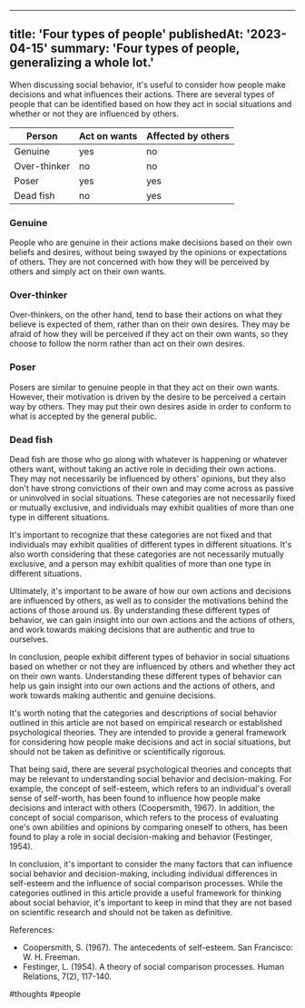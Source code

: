 ----
title: 'Four types of people'
publishedAt: '2023-04-15'
summary: 'Four types of people, generalizing a whole lot.'
---

When discussing social behavior, it's useful to consider how people make decisions and what influences their actions. There are several types of people that can be identified based on how they act in social situations and whether or not they are influenced by others.

| Person | Act on wants | Affected by others |
| --- | --- | --- |
| Genuine | yes | no |
| Over-thinker | no | no |
| Poser | yes | yes |
| Dead fish | no | yes |

### **Genuine**

People who are genuine in their actions make decisions based on their own beliefs and desires, without being swayed by the opinions or expectations of others. They are not concerned with how they will be perceived by others and simply act on their own wants.

### **Over-thinker**

Over-thinkers, on the other hand, tend to base their actions on what they believe is expected of them, rather than on their own desires. They may be afraid of how they will be perceived if they act on their own wants, so they choose to follow the norm rather than act on their own desires.

### **Poser**

Posers are similar to genuine people in that they act on their own wants. However, their motivation is driven by the desire to be perceived a certain way by others. They may put their own desires aside in order to conform to what is accepted by the general public.

### **Dead fish**

Dead fish are those who go along with whatever is happening or whatever others want, without taking an active role in deciding their own actions. They may not necessarily be influenced by others' opinions, but they also don't have strong convictions of their own and may come across as passive or uninvolved in social situations. These categories are not necessarily fixed or mutually exclusive, and individuals may exhibit qualities of more than one type in different situations.

It's important to recognize that these categories are not fixed and that individuals may exhibit qualities of different types in different situations. It's also worth considering that these categories are not necessarily mutually exclusive, and a person may exhibit qualities of more than one type in different situations.

Ultimately, it's important to be aware of how our own actions and decisions are influenced by others, as well as to consider the motivations behind the actions of those around us. By understanding these different types of behavior, we can gain insight into our own actions and the actions of others, and work towards making decisions that are authentic and true to ourselves.

In conclusion, people exhibit different types of behavior in social situations based on whether or not they are influenced by others and whether they act on their own wants. Understanding these different types of behavior can help us gain insight into our own actions and the actions of others, and work towards making authentic and genuine decisions.

It's worth noting that the categories and descriptions of social behavior outlined in this article are not based on empirical research or established psychological theories. They are intended to provide a general framework for considering how people make decisions and act in social situations, but should not be taken as definitive or scientifically rigorous.

That being said, there are several psychological theories and concepts that may be relevant to understanding social behavior and decision-making. For example, the concept of self-esteem, which refers to an individual's overall sense of self-worth, has been found to influence how people make decisions and interact with others (Coopersmith, 1967). In addition, the concept of social comparison, which refers to the process of evaluating one's own abilities and opinions by comparing oneself to others, has been found to play a role in social decision-making and behavior (Festinger, 1954).

In conclusion, it's important to consider the many factors that can influence social behavior and decision-making, including individual differences in self-esteem and the influence of social comparison processes. While the categories outlined in this article provide a useful framework for thinking about social behavior, it's important to keep in mind that they are not based on scientific research and should not be taken as definitive.

References:

- Coopersmith, S. (1967). The antecedents of self-esteem. San Francisco: W. H. Freeman.
- Festinger, L. (1954). A theory of social comparison processes. Human Relations, 7(2), 117-140.

#thoughts #people